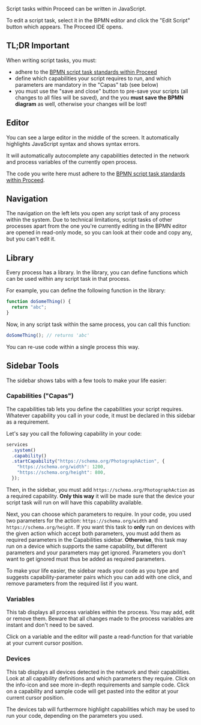 Script tasks within Proceed can be written in JavaScript.

To edit a script task, select it in the BPMN editor and click the "Edit Script" button which appears. The Proceed IDE opens.

## TL;DR Important

When writing script tasks, you must:

- adhere to the [BPMN script task standards within Proceed](/concepts/bpmn/bpmn-script-task/)
- define which capabilities your script requires to run, and which parameters are mandatory in the "Capas" tab (see below)
- you must use the "save and close" button to pre-save your scripts (all changes to all files will be saved), and the you **must save the BPMN diagram** as well, otherwise your changes will be lost!

## Editor

You can see a large editor in the middle of the screen. It automatically highlights JavaScript syntax and shows syntax errors.

It will automatically autocomplete any capabilities detected in the network and process variables of the currently open process.

The code you write here must adhere to the [BPMN script task standards within Proceed](/concepts/bpmn/bpmn-script-task/).

## Navigation

The navigation on the left lets you open any script task of any process within the system. Due to technical limitations, script tasks of other processes apart from the one you're currently editing in the BPMN editor are opened in read-only mode, so you can look at their code and copy any, but you can't edit it.

## Library

Every process has a library. In the library, you can define functions which can be used within any script task in that process.

For example, you can define the following function in the library:

```javascript
function doSomeThing() {
  return "abc";
}
```

Now, in any script task within the same process, you can call this function:

```javascript
doSomeThing(); // returns 'abc'
```

You can re-use code within a single process this way.

## Sidebar Tools

The sidebar shows tabs with a few tools to make your life easier:

### Capabilities ("Capas")

The capabilities tab lets you define the capabilities your script requires. Whatever capability you call in your code, it must be declared in this sidebar as a requirement.

Let's say you call the following capability in your code:

```javascript
services
  .system()
  .capability()
  .startCapability("https://schema.org/PhotographAction", {
    "https://schema.org/width": 1200,
    "https://schema.org/height": 800,
  });
```

Then, in the sidebar, you must add `https://schema.org/PhotographAction` as a required capability. **Only this way** it will be made sure that the device your script task will run on will have this capability available.

Next, you can choose which parameters to require. In your code, you used two parameters for the action: `https://schema.org/width` and `https://schema.org/height`. If you want this task to **only** run on devices with the given action which accept both parameters, you must add them as required parameters in the Capabilities sidebar. **Otherwise**, this task may run on a device which supports the same capability, but different parameters and your parameters may get ignored. Parameters you don't want to get ignored must thus be added as required parameters.

To make your life easier, the sidebar reads your code as you type and suggests capability-parameter pairs which you can add with one click, and remove parameters from the required list if you want.

### Variables

This tab displays all process variables within the process. You may add, edit or remove them. Beware that all changes made to the process variables are instant and don't need to be saved.

Click on a variable and the editor will paste a read-function for that variable at your current cursor position.

### Devices

This tab displays all devices detected in the network and their capabilities. Look at all capability definitions and which parameters they require. Click on the info-icon and see more in-depth requirements and sample code. Click on a capability and sample code will get pasted into the editor at your current cursor position.

The devices tab will furthermore highlight capabilities which may be used to run your code, depending on the parameters you used.
